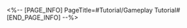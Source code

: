 <%-- [PAGE_INFO]
PageTitle=#Tutorial/Gameplay Tutorial#
[END_PAGE_INFO] --%>
{{Tutorial
|sort      = 982006
|title     = Gameplay Tutorial
|subtitle  = 
|type      = 
|about     = 
|image1    = Tutorial Gameplay Tutorial 1.png{{subst:void|<!--$UPLOAD:<<SpriteOutput/TutorialPic/TutorialPage_982006.png>-<Tutorial Gameplay Tutorial 1.png>-<Tutorial Files>>-->}}
|text1     = Colliding with a {{Color|h|nobold=1|Spiky Wall}} deals {{Color|h|nobold=1|3}} DMG to the baby seal.
|image2    = Tutorial Gameplay Tutorial 2.png{{subst:void|<!--$UPLOAD:<<SpriteOutput/TutorialPic/TutorialPage_982007.png>-<Tutorial Gameplay Tutorial 2.png>-<Tutorial Files>>-->}}
|text2     = A baby seal that collides with a {{Color|h|nobold=1|Floatie}} increases {{Color|h|nobold=1|SPD}}, and gains {{Color|h|nobold=1|1}} ATK for the current round.
}}